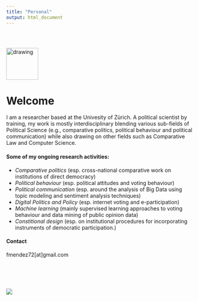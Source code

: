 ```yaml
---
title: "Personal"
output: html_document
---
```


<style type="text/css">
.title {
  display: none;
}

#getting-started img {
  margin-right: 10px;
}

</style>

<div class="row" style="padding-top: 30px;">
<div class="col-sm-6">

<img src="images/fm.png" alt="drawing" width="85" height="85"/>

# **Welcome**

I am a researcher based at the Univesity of Zürich. A political scientist by training, my work is mostly interdisciplinary blending various sub-fields of Political Science (e.g., comparative politics, political behaviour and political communication) while also drawing on other fields such as Comparative Law and Computer Science. 

#### Some of my ongoing research activities:
*   *Comparative politics* (esp. cross-national comparative work on institutions of direct democracy)  
*   *Political behaviour* (esp. political attitudes and voting behaviour)
*   *Political communication* (esp. around the analysis of Big Data using topic modeling and sentiment analysis techniques)  
*   *Digital Politics and Policy * (esp. internet voting and e-participation)  
*   *Machine learning* (mainly supervised learning approaches to voting behaviour and data mining of public opinion data)
*   *Constitional design* (esp. on institutional procedures for incorporating instruments of democratic participation.)

#### Contact
fmendez72[at]gmail.com

</div>
<div class="col-sm-6">

<br/><br/><br/><br/>
<a href = "https://fmendez72.github.io/web/">
![](images/wordcloudBlue.png)
</a>
</div>
